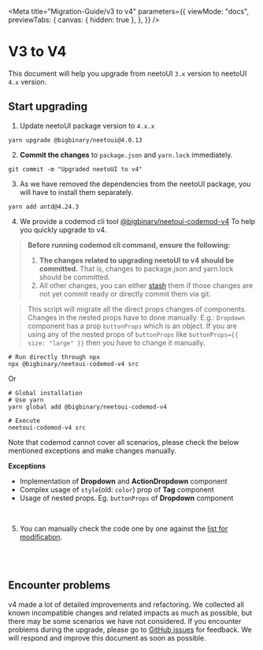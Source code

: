 
<Meta
  title="Migration-Guide/v3 to v4"
  parameters={{
    viewMode: "docs",
    previewTabs: {
      canvas: { hidden: true },
    },
  }}
/>

# V3 to V4

This document will help you upgrade from neetoUI `3.x` version to neetoUI `4.x`
version.

## Start upgrading

1. Update neetoUI package version to `4.x.x`

```shell
yarn upgrade @bigbinary/neetoui@4.0.13
```

2. **Commit the changes** to `package.json` and `yarn.lock` immediately.

```shell
git commit -m "Upgraded neetoUI to v4"
```

3. As we have removed the dependencies from the neetoUI package, you will have
   to install them separately.

```shell
yarn add antd@4.24.3
```

4. We provide a codemod cli tool
   [@bigbinary/neetoui-codemod-v4](https://github.com/bigbinary/neetoui-codemod-v4)
   To help you quickly upgrade to v4.

> **Before running codemod cli command, ensure the following:**
>
> 1. **The changes related to upgrading neetoUI to v4 should be committed.**
>    That is, changes to package.json and yarn.lock should be committed.
> 2. All other changes, you can either
>    [stash](https://www.atlassian.com/git/tutorials/saving-changes/git-stash)
>    them if those changes are not yet commit ready or directly commit them via
>    git.

> This script will migrate all the direct props changes of components. Changes
> in the nested props have to done manually. E.g.: `Dropdown` component has a
> prop `buttonProps` which is an object. If you are using any of the nested
> props of `buttonProps` like `buttonProps={{ size: "large" }}` then you have to
> change it manually.

```shell
# Run directly through npx
npx @bigbinary/neetoui-codemod-v4 src
```

Or

```shell
# Global installation
# Use yarn
yarn global add @bigbinary/neetoui-codemod-v4

# Execute
neetoui-codemod-v4 src
```

<div className="tip-wrapper">
  <span className="tip">
    Note that codemod cannot cover all scenarios, please check the below
    mentioned exceptions and make changes manually.
  </span>
</div>

**Exceptions**

- Implementation of **Dropdown** and **ActionDropdown** component
- Complex usage of `style`(old: `color`) prop of **Tag** component
- Usage of nested props. Eg. `buttonProps` of **Dropdown** component

<br />

5. You can manually check the code one by one against the
   [list for modification](/docs/changelog--page).

<br />
<br />

## Encounter problems

v4 made a lot of detailed improvements and refactoring. We collected all known
incompatible changes and related impacts as much as possible, but there may be
some scenarios we have not considered. If you encounter problems during the
upgrade, please go to
[GitHub issues](https://github.com/bigbinary/neeto-ui/issues/new) for feedback.
We will respond and improve this document as soon as possible.
